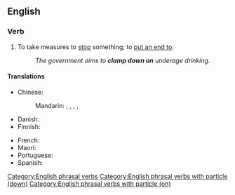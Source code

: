 ==English==

===Verb===
{{head|en|verb}}

# {{lb|en|transitive|idiomatic}} To take measures to [[stop]] something; to [[put an end to]].
#: ''The government aims to '''clamp down on''' underage drinking.''

====Translations====
{{trans-top|to take measures to stop something}}
* Chinese:
*: Mandarin: {{t+|cmn|壓制}}, {{t+|cmn|压制|tr=yāzhì}}, {{t+|cmn|制止|tr=zhìzhǐ}}, {{t+|cmn|鎮壓}}, {{t+|cmn|镇压|tr=zhènyā}}
* Danish: {{t|da|slå ned på}}
* Finnish: {{t+|fi|puuttua}}
{{trans-mid}}
* French: {{t-needed|fr}}
* Maori: {{t|mi|pēhipēhi}}
* Portuguese: {{t-needed|pt}}
* Spanish: {{t-needed|es}}
{{trans-bottom}}

[[Category:English phrasal verbs]]
[[Category:English phrasal verbs with particle (down)]]
[[Category:English phrasal verbs with particle (on)]]